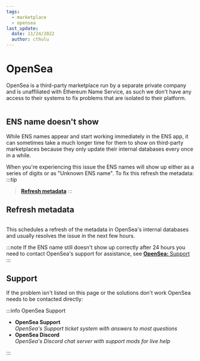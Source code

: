 ```yaml
---
tags:
  - marketplace
  - opensea
last_update:
  date: 11/24/2022
  author: cthulu
---
```



# OpenSea
OpenSea is a third-party marketplace run by a separate private company and is unaffiliated with Ethereum Name Service, as such we don't have any access to their systems to fix problems that are isolated to their platform.

<BrowserWindow url="opensea.io">
  <Image img="/img/faq/marketplaces/opensea-1.png"/>
</BrowserWindow>

## ENS name doesn't show

While ENS names appear and start working immediately in the ENS app, it can sometimes take a much longer time for them to show on third-party marketplaces because they only update their internal databases every once in a while.

When you're experiencing this issue the ENS names will show up either as a series of digits or as "Unknown ENS name". To fix this refresh the metadata:
:::tip
> [**Refresh metadata**](#refresh-metadata)
:::


## Refresh metadata
<BrowserWindow url="opensea.io">
  <Image img="/img/faq/marketplaces/opensea-unknown-1.webp"/>
</BrowserWindow>

This schedules a refresh of the metadata in OpenSea's internal databases and usually resolves the issue in the next few hours.

:::note
If the ENS name still doesn't show up correctly after 24 hours you need to contact OpenSea's support for assistance, see [**OpenSea:** Support](#support)
:::


## Support

If the problem isn't listed on this page or the solutions don't work OpenSea needs to be contacted directly:

:::info OpenSea Support
 - <Link to="https://support.opensea.io"><b>OpenSea Support</b></Link>
   <br/><i>OpenSea's Support ticket system with answers to most questions</i>

 - <Link to="https://discord.gg/opensea"><b>OpenSea Discord</b></Link>
   <br/><i>OpenSea's Discord chat server with support mods for live help</i>
:::
